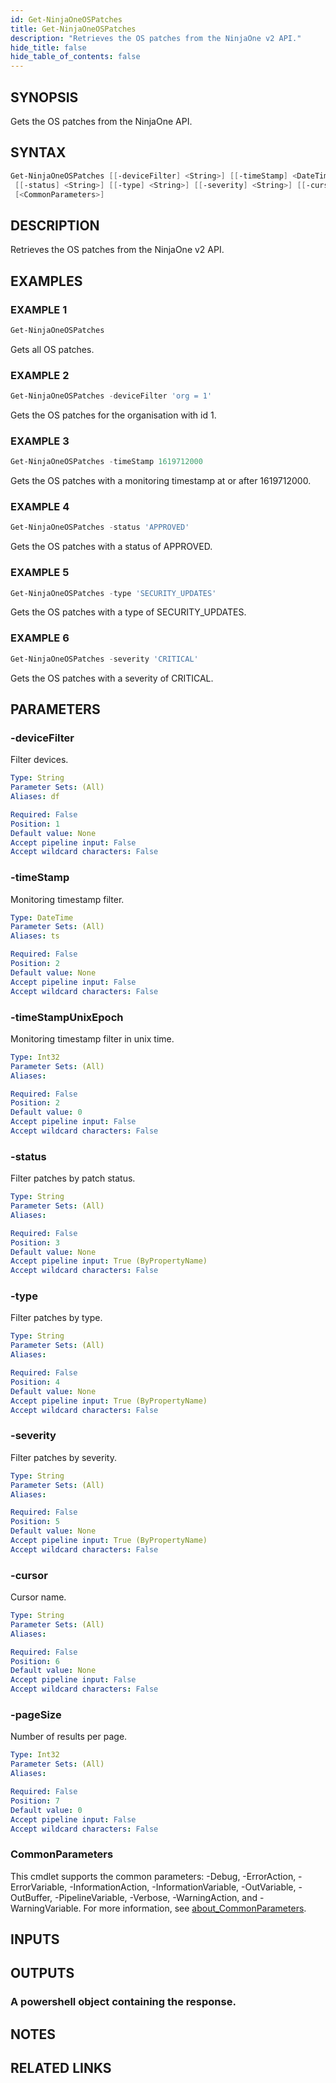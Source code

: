 ```yaml
---
id: Get-NinjaOneOSPatches
title: Get-NinjaOneOSPatches
description: "Retrieves the OS patches from the NinjaOne v2 API."
hide_title: false
hide_table_of_contents: false
---
```


## SYNOPSIS

Gets the OS patches from the NinjaOne API.

## SYNTAX

```powershell
Get-NinjaOneOSPatches [[-deviceFilter] <String>] [[-timeStamp] <DateTime>] [[-timeStampUnixEpoch] <Int32>]
 [[-status] <String>] [[-type] <String>] [[-severity] <String>] [[-cursor] <String>] [[-pageSize] <Int32>]
 [<CommonParameters>]
```

## DESCRIPTION

Retrieves the OS patches from the NinjaOne v2 API.

## EXAMPLES

### EXAMPLE 1

```powershell
Get-NinjaOneOSPatches
```

Gets all OS patches.

### EXAMPLE 2

```powershell
Get-NinjaOneOSPatches -deviceFilter 'org = 1'
```

Gets the OS patches for the organisation with id 1.

### EXAMPLE 3

```powershell
Get-NinjaOneOSPatches -timeStamp 1619712000
```

Gets the OS patches with a monitoring timestamp at or after 1619712000.

### EXAMPLE 4

```powershell
Get-NinjaOneOSPatches -status 'APPROVED'
```

Gets the OS patches with a status of APPROVED.

### EXAMPLE 5

```powershell
Get-NinjaOneOSPatches -type 'SECURITY_UPDATES'
```

Gets the OS patches with a type of SECURITY_UPDATES.

### EXAMPLE 6

```powershell
Get-NinjaOneOSPatches -severity 'CRITICAL'
```

Gets the OS patches with a severity of CRITICAL.

## PARAMETERS

### -deviceFilter

Filter devices.

```yaml
Type: String
Parameter Sets: (All)
Aliases: df

Required: False
Position: 1
Default value: None
Accept pipeline input: False
Accept wildcard characters: False
```

### -timeStamp

Monitoring timestamp filter.

```yaml
Type: DateTime
Parameter Sets: (All)
Aliases: ts

Required: False
Position: 2
Default value: None
Accept pipeline input: False
Accept wildcard characters: False
```

### -timeStampUnixEpoch

Monitoring timestamp filter in unix time.

```yaml
Type: Int32
Parameter Sets: (All)
Aliases:

Required: False
Position: 2
Default value: 0
Accept pipeline input: False
Accept wildcard characters: False
```

### -status

Filter patches by patch status.

```yaml
Type: String
Parameter Sets: (All)
Aliases:

Required: False
Position: 3
Default value: None
Accept pipeline input: True (ByPropertyName)
Accept wildcard characters: False
```

### -type

Filter patches by type.

```yaml
Type: String
Parameter Sets: (All)
Aliases:

Required: False
Position: 4
Default value: None
Accept pipeline input: True (ByPropertyName)
Accept wildcard characters: False
```

### -severity

Filter patches by severity.

```yaml
Type: String
Parameter Sets: (All)
Aliases:

Required: False
Position: 5
Default value: None
Accept pipeline input: True (ByPropertyName)
Accept wildcard characters: False
```

### -cursor

Cursor name.

```yaml
Type: String
Parameter Sets: (All)
Aliases:

Required: False
Position: 6
Default value: None
Accept pipeline input: False
Accept wildcard characters: False
```

### -pageSize

Number of results per page.

```yaml
Type: Int32
Parameter Sets: (All)
Aliases:

Required: False
Position: 7
Default value: 0
Accept pipeline input: False
Accept wildcard characters: False
```

### CommonParameters

This cmdlet supports the common parameters: -Debug, -ErrorAction, -ErrorVariable, -InformationAction, -InformationVariable, -OutVariable, -OutBuffer, -PipelineVariable, -Verbose, -WarningAction, and -WarningVariable. For more information, see [about_CommonParameters](http://go.microsoft.com/fwlink/?LinkID=113216).

## INPUTS

## OUTPUTS

### A powershell object containing the response.

## NOTES

## RELATED LINKS
